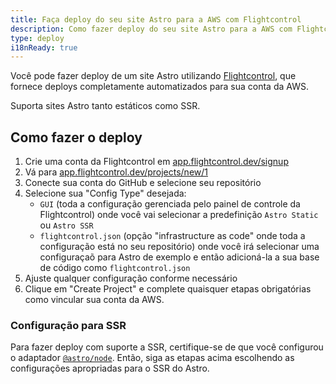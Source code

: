 ```yaml
---
title: Faça deploy do seu site Astro para a AWS com Flightcontrol
description: Como fazer deploy do seu site Astro para a AWS com Flightcontrol
type: deploy
i18nReady: true
---
```


Você pode fazer deploy de um site Astro utilizando [Flightcontrol](https://www.flightcontrol.dev?ref=astro), que fornece deploys completamente automatizados para sua conta da AWS.

Suporta sites Astro tanto estáticos como SSR.

## Como fazer o deploy

1. Crie uma conta da Flightcontrol em [app.flightcontrol.dev/signup](https://app.flightcontrol.dev/signup?ref=astro)
1. Vá para [app.flightcontrol.dev/projects/new/1](https://app.flightcontrol.dev/projects/new/1)
1. Conecte sua conta do GitHub e selecione seu repositório
1. Selecione sua "Config Type" desejada:
    - `GUI` (toda a configuração gerenciada pelo painel de controle da Flightcontrol) onde você vai selecionar a predefinição `Astro Static` ou `Astro SSR`
    - `flightcontrol.json` (opção "infrastructure as code" onde toda a configuração está no seu repositório) onde você irá selecionar uma configuraçaõ para Astro de exemplo e então adicioná-la a sua base de código como `flightcontrol.json`
1. Ajuste qualquer configuração conforme necessário
1. Clique em "Create Project" e complete quaisquer etapas obrigatórias como vincular sua conta da AWS.


### Configuração para SSR

Para fazer deploy com suporte a SSR, certifique-se de que você configurou o adaptador [`@astro/node`](/pt-br/guides/integrations-guide/node/). Então, siga as etapas acima escolhendo as configurações apropriadas para o SSR do Astro.

